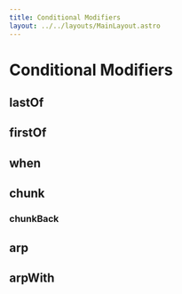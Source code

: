```yaml
---
title: Conditional Modifiers
layout: ../../layouts/MainLayout.astro
---
```



# Conditional Modifiers

## lastOf

<JsDoc client:idle name="Pattern.lastOf" h={0} />

## firstOf

<JsDoc client:idle name="Pattern.firstOf" h={0} />

## when

<JsDoc client:idle name="Pattern.when" h={0} />

## chunk

<JsDoc client:idle name="Pattern.chunk" h={0} />

### chunkBack

<JsDoc client:idle name="Pattern.chunkBack" h={0} />

## arp

<JsDoc client:idle name="Pattern#arp" h={0} />

## arpWith

<JsDoc client:idle name="Pattern#arpWith" h={0} />

